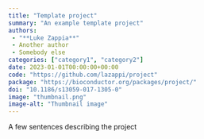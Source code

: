 ```yaml
---
title: "Template project"
summary: "An example template project"
authors:
 - "**Luke Zappia**"
 - Another author
 - Somebody else
categories: ["category1", "category2"]
date: 2023-01-01T00:00:00+00:00
code: "https://github.com/lazappi/project"
package: "https://bioconductor.org/packages/project/"
doi: "10.1186/s13059-017-1305-0"
image: "thumbnail.png"
image-alt: "Thumbnail image"
---
```


A few sentences describing the project
